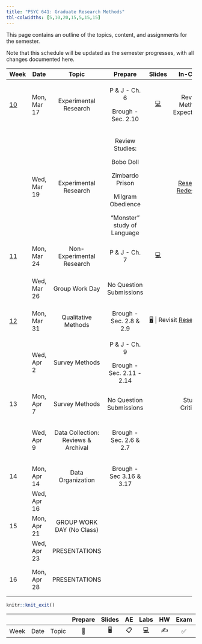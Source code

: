 ```yaml
---
title: "PSYC 641: Graduate Research Methods"
tbl-colwidths: [5,10,20,15,5,15,15]
---
```


This page contains an outline of the topics, content, and assignments for the semester.

Note that this schedule will be updated as the semester progresses, with all changes documented here.

::: column-screen-inset-right
+---------------------------+-------------+-------------------------------------+-----------------------------+------------------------------------------------------------------------------+-----------------------------------------------------------------------+---------------------------------------+
| Week                      | Date        | Topic                               | Prepare                     | Slides                                                                       | In-Class                                                              | Due                                   |
+===========================+=============+:===================================:+:===========================:+:============================================================================:+:=====================================================================:+:=====================================:+
| [10](/weeks/week-10.html) | Mon, Mar 17 | Experimental Research               | P & J - Ch. 6               | [💻](https://dharaden.github.io/psyc641-s25/slides/lec-10.html#/title-slide) | Review Methods Expectations                                           |                                       |
|                           |             |                                     |                             |                                                                              |                                                                       |                                       |
|                           |             |                                     | Brough - Sec. 2.10          |                                                                              |                                                                       |                                       |
+---------------------------+-------------+-------------------------------------+-----------------------------+------------------------------------------------------------------------------+-----------------------------------------------------------------------+---------------------------------------+
|                           | Wed, Mar 19 | Experimental Research               | Review Studies:             |                                                                              | [Research Redesigns](/slides/research_deep_dive_activity.html)        |                                       |
|                           |             |                                     |                             |                                                                              |                                                                       |                                       |
|                           |             |                                     | Bobo Doll                   |                                                                              |                                                                       |                                       |
|                           |             |                                     |                             |                                                                              |                                                                       |                                       |
|                           |             |                                     | Zimbardo Prison             |                                                                              |                                                                       |                                       |
|                           |             |                                     |                             |                                                                              |                                                                       |                                       |
|                           |             |                                     | Milgram Obedience           |                                                                              |                                                                       |                                       |
|                           |             |                                     |                             |                                                                              |                                                                       |                                       |
|                           |             |                                     | "Monster" study of Language |                                                                              |                                                                       |                                       |
+---------------------------+-------------+-------------------------------------+-----------------------------+------------------------------------------------------------------------------+-----------------------------------------------------------------------+---------------------------------------+
| [11](/weeks/week-11.html) | Mon, Mar 24 | Non-Experimental Research           | P & J - Ch. 7               | [💻](https://dharaden.github.io/psyc641-s25/slides/lec-11.html#/title-slide) |                                                                       |                                       |
+---------------------------+-------------+-------------------------------------+-----------------------------+------------------------------------------------------------------------------+-----------------------------------------------------------------------+---------------------------------------+
|                           | Wed, Mar 26 | Group Work Day                      | No Question Submissions     |                                                                              |                                                                       | Methods Section Draft Sun, Mar 30     |
+---------------------------+-------------+-------------------------------------+-----------------------------+------------------------------------------------------------------------------+-----------------------------------------------------------------------+---------------------------------------+
| [12](/weeks/week-12.html) | Mon, Mar 31 | Qualitative Methods                 | Brough - Sec. 2.8 & 2.9     | [🖥️](/slides/lec-12.html)                                                    | Revisit [Research Redesign](/slides/research_deep_dive_activity.html) |                                       |
+---------------------------+-------------+-------------------------------------+-----------------------------+------------------------------------------------------------------------------+-----------------------------------------------------------------------+---------------------------------------+
|                           | Wed, Apr 2  | Survey Methods                      | P & J - Ch. 9               |                                                                              |                                                                       | Peer Review Sun, Apr 6                |
|                           |             |                                     |                             |                                                                              |                                                                       |                                       |
|                           |             |                                     | Brough - Sec. 2.11 - 2.14   |                                                                              |                                                                       |                                       |
+---------------------------+-------------+-------------------------------------+-----------------------------+------------------------------------------------------------------------------+-----------------------------------------------------------------------+---------------------------------------+
| 13                        | Mon, Apr 7  | Survey Methods                      | No Question Submissions     |                                                                              | Study Critique                                                        |                                       |
+---------------------------+-------------+-------------------------------------+-----------------------------+------------------------------------------------------------------------------+-----------------------------------------------------------------------+---------------------------------------+
|                           | Wed, Apr 9  | Data Collection: Reviews & Archival | Brough - Sec. 2.6 & 2.7     |                                                                              |                                                                       | Data Analytic Draft Due Sun, April 13 |
+---------------------------+-------------+-------------------------------------+-----------------------------+------------------------------------------------------------------------------+-----------------------------------------------------------------------+---------------------------------------+
| 14                        | Mon, Apr 14 | Data Organization                   | Brough - Sec 3.16 & 3.17    |                                                                              |                                                                       |                                       |
+---------------------------+-------------+-------------------------------------+-----------------------------+------------------------------------------------------------------------------+-----------------------------------------------------------------------+---------------------------------------+
|                           | Wed, Apr 16 |                                     |                             |                                                                              |                                                                       |                                       |
+---------------------------+-------------+-------------------------------------+-----------------------------+------------------------------------------------------------------------------+-----------------------------------------------------------------------+---------------------------------------+
| 15                        | Mon, Apr 21 | GROUP WORK DAY (No Class)           |                             |                                                                              |                                                                       |                                       |
+---------------------------+-------------+-------------------------------------+-----------------------------+------------------------------------------------------------------------------+-----------------------------------------------------------------------+---------------------------------------+
|                           | Wed, Apr 23 | PRESENTATIONS                       |                             |                                                                              |                                                                       |                                       |
+---------------------------+-------------+-------------------------------------+-----------------------------+------------------------------------------------------------------------------+-----------------------------------------------------------------------+---------------------------------------+
| 16                        | Mon, Apr 28 | PRESENTATIONS                       |                             |                                                                              |                                                                       | Final Report Mon, Apr 28              |
+---------------------------+-------------+-------------------------------------+-----------------------------+------------------------------------------------------------------------------+-----------------------------------------------------------------------+---------------------------------------+
:::

```r
knitr::knit_exit()
```

|      |      |       | Prepare | Slides | AE  |  Labs  | HW  | Exam | Project |
|------|------|-------|:-------:|:------:|:---:|:------:|:---:|:----:|:-------:|
| Week | Date | Topic |   📖    |   🖥️   | 📋  | [💻]() | ✍️  |  ✅  |   📂    |
